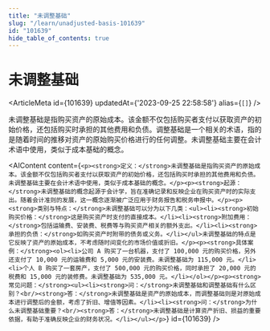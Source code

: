 ```yaml
---
title: "未调整基础"
slug: "/learn/unadjusted-basis-101639"
id: "101639"
hide_table_of_contents: true
---
```



# 未调整基础

<ArticleMeta id={101639} updatedAt={'2023-09-25 22:58:58'} alias={`[]`} />
<div className='border-solid border-b border-t-0 my-4 border-[var(--ifm-color-gray-300)]' />

未调整基础是指购买资产的原始成本。该金额不仅包括购买者支付以获取资产的初始价格，还包括购买时承担的其他费用和负债。调整基础是一个相关的术语，指的是随着时间的推移对资产的原始购买价格进行的任何调整。未调整基础主要在会计术语中使用，类似于成本基础的概念。

<AIContent content={`<p><strong>定义：</strong>未调整基础是指购买资产的原始成本。该金额不仅包括购买者支付以获取资产的初始价格，还包括购买时承担的其他费用和负债。未调整基础主要在会计术语中使用，类似于成本基础的概念。</p><p><strong>起源：</strong>未调整基础的概念起源于会计学，旨在准确记录和反映企业在购买资产时的实际支出。随着会计准则的发展，这一概念逐渐被广泛应用于财务报告和税务申报中。</p><p><strong>类别与特点：</strong>未调整基础可以分为以下几类：<ul><li><strong>初始购买价格：</strong>这是购买资产时支付的直接成本。</li><li><strong>附加费用：</strong>包括运输费、安装费、税费等与购买资产相关的额外支出。</li><li><strong>承担的负债：</strong>如购买资产时附带的债务或义务。</li></ul>未调整基础的特点是它反映了资产的原始成本，不考虑随时间变化的市场价值或折旧。</p><p><strong>具体案例：</strong><ol><li>公司 A 购买了一台机器，支付了 100,000 元的购买价格，另外还支付了 10,000 元的运输费和 5,000 元的安装费。未调整基础为 115,000 元。</li><li>个人 B 购买了一套房产，支付了 500,000 元的购买价格，同时承担了 20,000 元的税费和 15,000 元的装修费。未调整基础为 535,000 元。</li></ol></p><p><strong>常见问题：</strong><ul><li><strong>问：</strong>未调整基础和调整基础有什么区别？<br/><strong>答：</strong>未调整基础是资产的原始成本，而调整基础则是对原始成本进行调整后的金额，考虑了折旧、增值等因素。</li><li><strong>问：</strong>为什么未调整基础重要？<br/><strong>答：</strong>未调整基础是计算资产折旧、损益的重要依据，有助于准确反映企业的财务状况。</li></ul></p>`} id={101639} />
